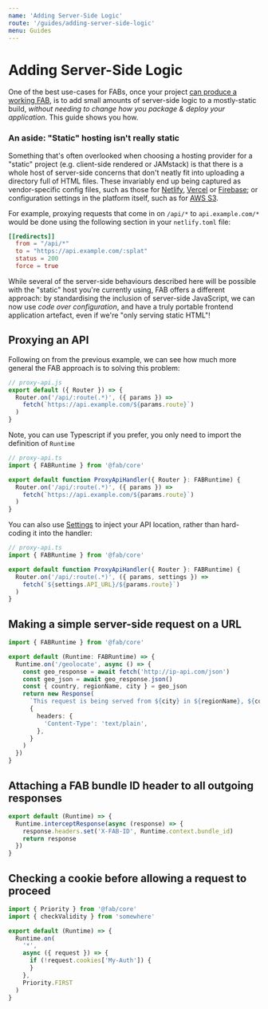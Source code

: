 ```yaml
---
name: 'Adding Server-Side Logic'
route: '/guides/adding-server-side-logic'
menu: Guides
---
```


# Adding Server-Side Logic

One of the best use-cases for FABs, once your project [can produce a working FAB](/guides/getting-started), is to add small amounts of server-side logic to a mostly-static build, _without needing to change how you package & deploy your application_. This guide shows you how.

### An aside: "Static" hosting isn't really static

Something that's often overlooked when choosing a hosting provider for a "static" project (e.g. client-side rendered or JAMstack) is that there is a whole host of server-side concerns that don't neatly fit into uploading a directory full of HTML files. These invariably end up being captured as vendor-specific config files, such as those for [Netlify](https://docs.netlify.com/configure-builds/file-based-configuration), [Vercel](https://vercel.com/docs/configuration) or [Firebase](https://firebase.google.com/docs/hosting/full-config); or configuration settings in the platform itself, such as for [AWS S3](https://docs.aws.amazon.com/AmazonS3/latest/dev/HowDoIWebsiteConfiguration.html).

For example, proxying requests that come in on `/api/*` to `api.example.com/*` would be done using the following section in your `netlify.toml` file:

```toml
[[redirects]]
  from = "/api/*"
  to = "https://api.example.com/:splat"
  status = 200
  force = true
```

While several of the server-side behaviours described here will be possible with the "static" host you're currently using, FAB offers a different approach: by standardising the inclusion of server-side JavaScript, we can now use _code over configuration_, and have a truly portable frontend application artefact, even if we're "only serving static HTML"!

## Proxying an API

Following on from the previous example, we can see how much more general the FAB approach is to solving this problem:

```js
// proxy-api.js
export default ({ Router }) => {
  Router.on('/api/:route(.*)', ({ params }) =>
    fetch(`https://api.example.com/${params.route}`)
  )
}
```

Note, you can use Typescript if you prefer, you only need to import the definition of `Runtime`

```ts
// proxy-api.ts
import { FABRuntime } from '@fab/core'

export default function ProxyApiHandler({ Router }: FABRuntime) {
  Router.on('/api/:route(.*)', ({ params }) =>
    fetch(`https://api.example.com/${params.route}`)
  )
}
```

You can also use [Settings](/kb/settings) to inject your API location, rather than hard-coding it into the handler:

```ts
// proxy-api.ts
import { FABRuntime } from '@fab/core'

export default function ProxyApiHandler({ Router }: FABRuntime) {
  Router.on('/api/:route(.*)', ({ params, settings }) =>
    fetch(`${settings.API_URL}/${params.route}`)
  )
}
```

## Making a simple server-side request on a URL

```ts
import { FABRuntime } from '@fab/core'

export default (Runtime: FABRuntime) => {
  Runtime.on('/geolocate', async () => {
    const geo_response = await fetch('http://ip-api.com/json')
    const geo_json = await geo_response.json()
    const { country, regionName, city } = geo_json
    return new Response(
      `This request is being served from ${city} in ${regionName}, ${country}.`,
      {
        headers: {
          'Content-Type': 'text/plain',
        },
      }
    )
  })
}
```

## Attaching a FAB bundle ID header to all outgoing responses

```js
export default (Runtime) => {
  Runtime.interceptResponse(async (response) => {
    response.headers.set('X-FAB-ID', Runtime.context.bundle_id)
    return response
  })
}
```

## Checking a cookie before allowing a request to proceed

```js
import { Priority } from '@fab/core'
import { checkValidity } from 'somewhere'

export default (Runtime) => {
  Runtime.on(
    '*',
    async ({ request }) => {
      if (!request.cookies['My-Auth']) {
      }
    },
    Priority.FIRST
  )
}
```
